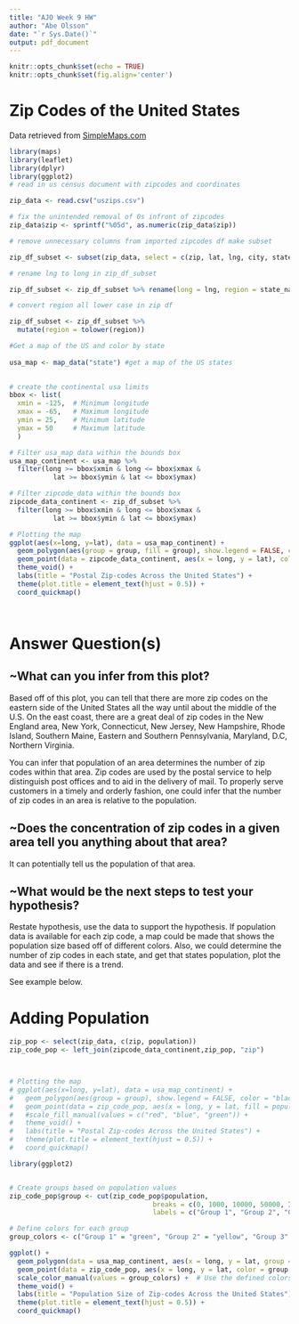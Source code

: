 ```yaml
---
title: "AJO Week 9 HW"
author: "Abe Olsson"
date: "`r Sys.Date()`"
output: pdf_document
---
```


```r
knitr::opts_chunk$set(echo = TRUE)
knitr::opts_chunk$set(fig.align='center')
```

# Zip Codes of the United States

Data retrieved from [SimpleMaps.com](https://simplemaps.com/data/us-zips){.uri}

```r
library(maps)
library(leaflet)
library(dplyr)
library(ggplot2)
# read in us census document with zipcodes and coordinates

zip_data <- read.csv("uszips.csv")

# fix the unintended removal of 0s infront of zipcodes
zip_data$zip <- sprintf("%05d", as.numeric(zip_data$zip))

# remove unnecessary columns from imported zipcodes df make subset

zip_df_subset <- subset(zip_data, select = c(zip, lat, lng, city, state_name)) 

# rename lng to long in zip_df_subset

zip_df_subset <- zip_df_subset %>% rename(long = lng, region = state_name)

# convert region all lower case in zip df

zip_df_subset <- zip_df_subset %>%
  mutate(region = tolower(region))

#Get a map of the US and color by state  
 
usa_map <- map_data("state") #get a map of the US states

 
# create the continental usa limits
bbox <- list(
  xmin = -125,  # Minimum longitude
  xmax = -65,   # Maximum longitude
  ymin = 25,    # Minimum latitude
  ymax = 50     # Maximum latitude 
  )

# Filter usa_map data within the bounds box
usa_map_continent <- usa_map %>%
  filter(long >= bbox$xmin & long <= bbox$xmax &
           lat >= bbox$ymin & lat <= bbox$ymax)

# Filter zipcode_data within the bounds box
zipcode_data_continent <- zip_df_subset %>%
  filter(long >= bbox$xmin & long <= bbox$xmax &
           lat >= bbox$ymin & lat <= bbox$ymax)

# Plotting the map
ggplot(aes(x=long, y=lat), data = usa_map_continent) +  
  geom_polygon(aes(group = group, fill = group), show.legend = FALSE, color = "grey50", alpha = 1.0 ) +  
  geom_point(data = zipcode_data_continent, aes(x = long, y = lat), color = "red", size = 5.0e-25, alpha = 0.35) +
  theme_void() +
  labs(title = "Postal Zip-codes Across the United States") +
  theme(plot.title = element_text(hjust = 0.5)) +
  coord_quickmap()




```

# Answer Question(s)

## \~What can you infer from this plot?

Based off of this plot, you can tell that there are more zip codes on the eastern side of the United States all the way until about the middle of the U.S. On the east coast, there are a great deal of zip codes in the New England area, New York, Connecticut, New Jersey, New Hampshire, Rhode Island, Southern Maine, Eastern and Southern Pennsylvania, Maryland, D.C, Northern Virginia.

You can infer that population of an area determines the number of zip codes within that area. Zip codes are used by the postal service to help distinguish post offices and to aid in the delivery of mail. To properly serve customers in a timely and orderly fashion, one could infer that the number of zip codes in an area is relative to the population.

## \~Does the concentration of zip codes in a given area tell you anything about that area?

It can potentially tell us the population of that area.

## \~What would be the next steps to test your hypothesis?

Restate hypothesis, use the data to support the hypothesis. If population data is available for each zip code, a map could be made that shows the population size based off of different colors. Also, we could determine the number of zip codes in each state, and get that states population, plot the data and see if there is a trend.

See example below.

# Adding Population

```r
zip_pop <- select(zip_data, c(zip, population))
zip_code_pop <- left_join(zipcode_data_continent,zip_pop, "zip")



# Plotting the map
# ggplot(aes(x=long, y=lat), data = usa_map_continent) +  
#   geom_polygon(aes(group = group), show.legend = FALSE, color = "black", alpha = 1.0 ) +  
#   geom_point(data = zip_code_pop, aes(x = long, y = lat, fill = population), color = "grey50", size = 5.0e-25, alpha = 0.35) +
#   #scale_fill_manual(values = c("red", "blue", "green")) +
#   theme_void() +
#   labs(title = "Postal Zip-codes Across the United States") +
#   theme(plot.title = element_text(hjust = 0.5)) +
#   coord_quickmap()

library(ggplot2)


# Create groups based on population values
zip_code_pop$group <- cut(zip_code_pop$population, 
                                    breaks = c(0, 1000, 10000, 50000, Inf),
                                    labels = c("Group 1", "Group 2", "Group 3", "Group 4"))

# Define colors for each group
group_colors <- c("Group 1" = "green", "Group 2" = "yellow", "Group 3" = "orange", "Group 4" = "red")

ggplot() +
  geom_polygon(data = usa_map_continent, aes(x = long, y = lat, group = group, fill = group), show.legend = FALSE, color = "black", alpha = 1.0) +
  geom_point(data = zip_code_pop, aes(x = long, y = lat, color = group ), show.legend = FALSE, size = 5.0e-20, alpha = 0.5) +
  scale_color_manual(values = group_colors) +  # Use the defined colors for the groups
  theme_void() +
  labs(title = "Population Size of Zip-codes Across the United States") +
  theme(plot.title = element_text(hjust = 0.5)) +
  coord_quickmap()


```
